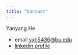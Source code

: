 ```yaml
---
title: "Contact"
---
```


Yanyang He

- email [yxh5436@bu.edu](mailto://yxh5436@bu.edu)
- [linkedin profile](https://www.linkedin.com/in/yanyang-he-4b265135a/)

